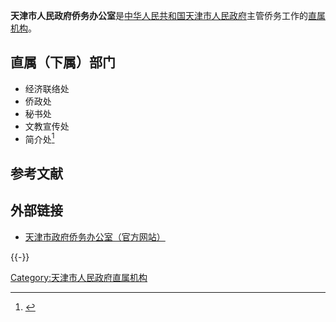 {{Infobox PRCG
|机构名称=天津市人民政府侨务办公室
|标志1=Red star.svg
|标志1说明=[[s:国务院关于国家行政机关和企业事业单位社会团体印章管理的规定|1999年规定]]：[[印章|印章]][[直径|直径]]?厘米，中央刊[[五角星|五角星]]，由[[天津市人民政府|天津市人民政府]]制发。
|职位1=主任
|人员1=哈文龙
|职位2=副主任
|人员2=刘志永{{wrap}}陈永义
|人数2=2
|成立时间=
|上级机构=[[天津市人民政府|天津市人民政府]]
|机构类型=[[天津市人民政府直属机构|天津市人民政府直属机构]]
|行政级别=副地厅级
|地址1=[[天津市|天津市]][[和平区_(天津市)|和平区]][[大沽北路|大沽北路]]138号金融广场大厦A座3楼
|网站=www.tjqwbgs.gov.cn
|网址=http://www.tjqwbgs.gov.cn/
}}

'''天津市人民政府侨务办公室'''是[[中华人民共和国|中华人民共和国]][[天津市人民政府|天津市人民政府]]主管侨务工作的[[天津市人民政府直属机构|直属机构]]。

==直属（下属）部门==
*经济联络处
*侨政处
*秘书处
*文教宣传处
*简介处<ref>{{Cite web |url=http://www.tjqwbgs.gov.cn/zwgk/jgxx/nscs/ |title=天津市政府侨务办公室机构概况 |access-date=2010-02-13 |archive-url=https://web.archive.org/web/20091206013506/http://www.tjqwbgs.gov.cn/zwgk/jgxx/nscs/ |archive-date=2009-12-06 |dead-url=yes }}</ref>

==参考文献==
{{Reflist}}

==外部链接==
*[https://web.archive.org/web/20100131040100/http://www.tjqwbgs.gov.cn/ 天津市政府侨务办公室（官方网站）]

{{-}}
{{天津市人民政府}}

[[Category:天津市人民政府直属机构|Category:天津市人民政府直属机构]]
